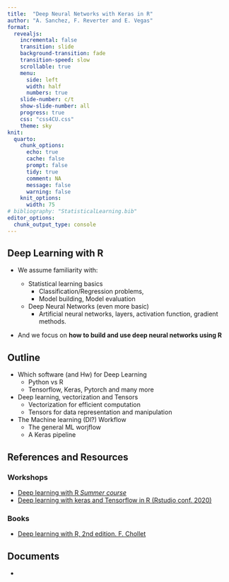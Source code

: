 ```yaml
---
title:  "Deep Neural Networks with Keras in R"
author: "A. Sanchez, F. Reverter and E. Vegas"
format:
  revealjs: 
    incremental: false  
    transition: slide
    background-transition: fade
    transition-speed: slow
    scrollable: true
    menu:
      side: left
      width: half
      numbers: true
    slide-number: c/t
    show-slide-number: all
    progress: true
    css: "css4CU.css"
    theme: sky
knit:
  quarto:
    chunk_options:
      echo: true
      cache: false
      prompt: false
      tidy: true
      comment: NA
      message: false
      warning: false
    knit_options:
      width: 75
# bibliography: "StatisticalLearning.bib"
editor_options: 
  chunk_output_type: console
---
```


## Deep Learning with R

- We assume familiarity with:

  - Statistical learning basics
    - Classification/Regression problems, 
    - Model building, Model evaluation
  - Deep Neural Networks (even more basic)
    - Artificial neural networks, layers, activation function, gradient methods.

- And we focus on **how to build and use deep neural networks using R**

## Outline

- Which software (and Hw) for Deep Learning
  - Python vs R
  - Tensorflow, Keras, Pytorch and many more
- Deep learning, vectorization and Tensors
  - Vectorization for efficient computation
  - Tensors for data representation and manipulation
- The Machine learning (Dl?) Workflow
  - The general ML worjflow
  - A Keras pipeline
  
## References and Resources

### Workshops

- [Deep learning with R *Summer course*](https://bios691-deep-learning-r.netlify.app/)
- [Deep learning with keras and Tensorflow in R (Rstudio conf. 2020)](https://github.com/rstudio-conf-2020/dl-keras-tf)

### Books

- [Deep learning with R, 2nd edition. F. Chollet](https://livebook.manning.com/book/deep-learning-with-r-second-edition)

## Documents

- 


